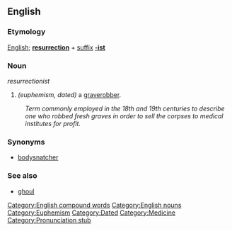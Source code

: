 ==English==

===Etymology===
[[English]]; '''[[resurrection]]''' + [[suffix]] '''[[-ist]]'''

===Noun===
''resurrectionist''

# ''(euphemism, dated)'' a [[graverobber]]. 
:''Term commonly employed in the 18th and 19th centuries to describe one who robbed fresh graves in order to sell the corpses to medical institutes for profit.''

===Synonyms===
* [[bodysnatcher]]

===See also===
* [[ghoul]]

[[Category:English compound words]]
[[Category:English nouns]]
[[Category:Euphemism]]
[[Category:Dated]]
[[Category:Medicine]]
[[Category:Pronunciation stub]]